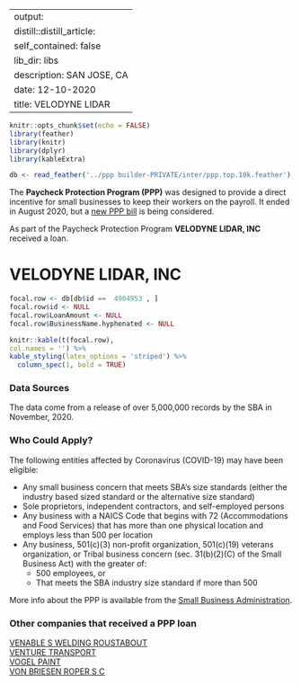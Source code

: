 
---
output:
  distill::distill_article:
    self_contained: false
    lib_dir: libs
description: SAN JOSE, CA 
date: 12-10-2020
title: VELODYNE LIDAR 
---




```r
knitr::opts_chunk$set(echo = FALSE)
library(feather)
library(knitr)
library(dplyr)
library(kableExtra)

db <- read_feather('../ppp builder-PRIVATE/inter/ppp.top.10k.feather')

```



The **Paycheck Protection Program (PPP)** was designed to provide a direct incentive for small businesses to keep their workers on the payroll. It ended in August 2020, but a [new PPP bill](https://thehill.com/policy/finance/529092-bipartisan-support-for-new-ppp-loans-gains-momentum-in-congress) is being considered.

As part of the Paycheck Protection Program **VELODYNE LIDAR, INC** received a loan.


# VELODYNE LIDAR, INC 

```r
focal.row <- db[db$id ==  4904953 , ]
focal.row$id <- NULL
focal.row$LoanAmount <- NULL
focal.row$BusinessName.hyphenated <- NULL

knitr::kable(t(focal.row), 
col.names = '') %>%
kable_styling(latex_options = 'striped') %>%
  column_spec(1, bold = TRUE)


```

### Data Sources

The data come from a release of over 5,000,000 records by the SBA in November, 2020.


### Who Could Apply?

The following entities affected by Coronavirus (COVID-19) may have been eligible:

+ Any small business concern that meets SBA’s size standards (either the industry based sized standard or the alternative size standard)
+ Sole proprietors, independent contractors, and self-employed persons
+ Any business with a NAICS Code that begins with 72 (Accommodations and Food Services) that has more than one physical location and employs less than 500 per location
+ Any business, 501(c)(3) non-profit organization, 501(c)(19) veterans organization, or Tribal business concern (sec. 31(b)(2)(C) of the Small Business Act) with the greater of:
  + 500 employees, or 
  + That meets the SBA industry size standard if more than 500


More info about the PPP is available from the [Small Business Administration](https://www.sba.gov/funding-programs/loans/coronavirus-relief-options/paycheck-protection-program).

 
### Other companies that received a PPP loan 
   
 [VENABLE S WELDING ROUSTABOUT](/Paycheck-Protection-Program/4905330-VENABLE-S-WELDING-ROUSTABOUT) <br> [VENTURE TRANSPORT](/Paycheck-Protection-Program/4907472-VENTURE-TRANSPORT) <br> [VOGEL PAINT](/Paycheck-Protection-Program/4948989-VOGEL-PAINT) <br> [VON BRIESEN ROPER S C](/Paycheck-Protection-Program/4950920-VON-BRIESEN-ROPER-S-C) <br>